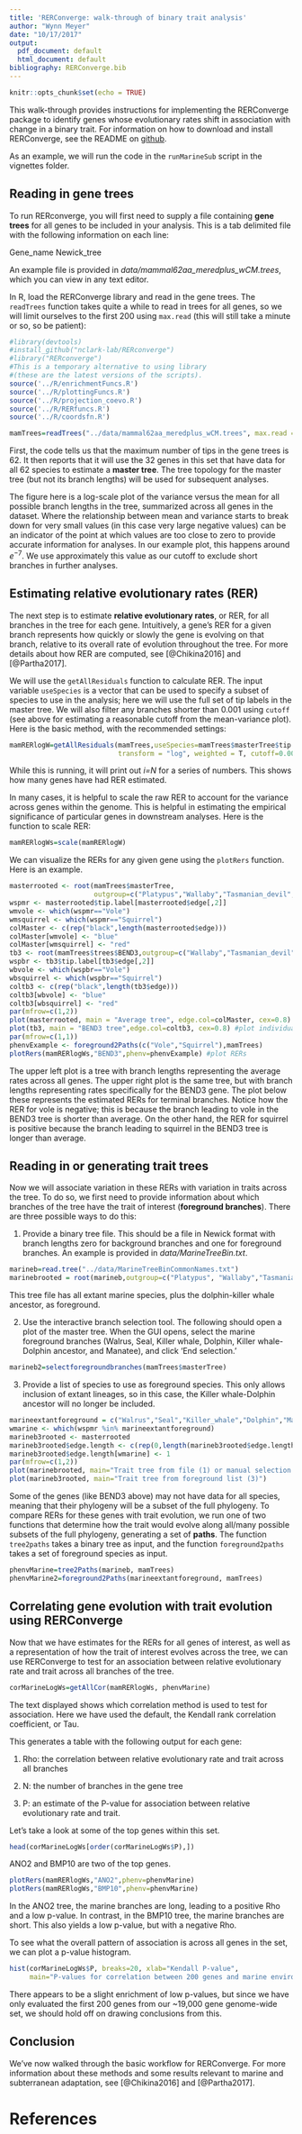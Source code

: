 ```yaml
---
title: 'RERConverge: walk-through of binary trait analysis'
author: "Wynn Meyer"
date: "10/17/2017"
output:
  pdf_document: default
  html_document: default
bibliography: RERConverge.bib
---
```


```r
knitr::opts_chunk$set(echo = TRUE)
```

This walk-through provides instructions for implementing the RERConverge package to identify genes whose evolutionary rates shift in association with change in a binary trait. For information on how to download and install RERConverge, see the README on [github](https://github.com/nclark-lab/RERconverge).

As an example, we will run the code in the `runMarineSub` script in the vignettes folder. 

## Reading in gene trees

To run RERconverge, you will first need to supply a file containing **gene trees** for all genes to be included in your analysis. This is a tab delimited file with the following information on each line:

Gene_name Newick_tree

An example file is provided in *data/mammal62aa_meredplus_wCM.trees*, which you can view in any text editor.

In R, load the RERConverge library and read in the gene trees. The `readTrees` function takes quite a while to read in trees for all genes, so we will limit ourselves to the first 200 using `max.read` (this will still take a minute or so, so be patient):

```r
#library(devtools)
#install_github("nclark-lab/RERconverge")
#library("RERconverge")
#This is a temporary alternative to using library 
#(these are the latest versions of the scripts).
source('../R/enrichmentFuncs.R')
source('../R/plottingFuncs.R')
source('../R/projection_coevo.R')
source('../R/RERfuncs.R')
source('../R/coordsfn.R')
```
```r
mamTrees=readTrees("../data/mammal62aa_meredplus_wCM.trees", max.read = 200)
```

First, the code tells us that the maximum number of tips in the gene trees is 62. It then reports that it will use the 32 genes in this set that have data for all 62 species to estimate a **master tree**. The tree topology for the master tree (but not its branch lengths) will be used for subsequent analyses.

The figure here is a log-scale plot of the variance versus the mean for all possible branch lengths in the tree, summarized across all genes in the dataset. Where the relationship between mean and variance starts to break down for very small values (in this case very large negative values) can be an indicator of the point at which values are too close to zero to provide accurate information for analyses. In our example plot, this happens around $e^{-7}$. We use approximately this value as our cutoff to exclude short branches in further analyses.

## Estimating relative evolutionary rates (RER)

The next step is to estimate **relative evolutionary rates**, or RER, for all branches in the tree for each gene. Intuitively, a gene's RER for a given branch represents how quickly or slowly the gene is evolving on that branch, relative to its overall rate of evolution throughout the tree. For more details about how RER are computed, see [@Chikina2016] and [@Partha2017].

We will use the `getAllResiduals` function to calculate RER. The input variable `useSpecies` is a vector that can be used to specify a subset of species to use in the analysis; here we will use the full set of tip labels in the master tree. We will also filter any branches shorter than 0.001 using `cutoff` (see above for estimating a reasonable cutoff from the mean-variance plot). Here is the basic method, with the recommended settings:
```r
mamRERlogW=getAllResiduals(mamTrees,useSpecies=mamTrees$masterTree$tip.label, 
                           transform = "log", weighted = T, cutoff=0.001)
```

While this is running, it will print out *i=N* for a series of numbers. This shows how many genes have had RER estimated.

In many cases, it is helpful to scale the raw RER to account for the variance across genes within the genome. This is helpful in estimating the empirical significance of particular genes in downstream analyses. Here is the function to scale RER:
```r
mamRERlogWs=scale(mamRERlogW)
```

We can visualize the RERs for any given gene using the `plotRers` function. Here is an example.

```r
masterrooted <- root(mamTrees$masterTree,
                     outgroup=c("Platypus","Wallaby","Tasmanian_devil","Opossum"))
wspmr <- masterrooted$tip.label[masterrooted$edge[,2]]
wmvole <- which(wspmr=="Vole")
wmsquirrel <- which(wspmr=="Squirrel")
colMaster <- c(rep("black",length(masterrooted$edge)))
colMaster[wmvole] <- "blue"
colMaster[wmsquirrel] <- "red"
tb3 <- root(mamTrees$trees$BEND3,outgroup=c("Wallaby","Tasmanian_devil","Opossum"))
wspbr <- tb3$tip.label[tb3$edge[,2]]
wbvole <- which(wspbr=="Vole")
wbsquirrel <- which(wspbr=="Squirrel")
coltb3 <- c(rep("black",length(tb3$edge)))
coltb3[wbvole] <- "blue"
coltb3[wbsquirrel] <- "red"
par(mfrow=c(1,2))
plot(masterrooted, main = "Average tree", edge.col=colMaster, cex=0.8) #plot average tree
plot(tb3, main = "BEND3 tree",edge.col=coltb3, cex=0.8) #plot individual gene tree
par(mfrow=c(1,1))
phenvExample <- foreground2Paths(c("Vole","Squirrel"),mamTrees)
plotRers(mamRERlogWs,"BEND3",phenv=phenvExample) #plot RERs
```

The upper left plot is a tree with branch lengths representing the average rates across all genes. The upper right plot is the same tree, but with branch lengths representing rates specifically for the BEND3 gene. The plot below these represents the estimated RERs for terminal branches. Notice how the RER for vole is negative; this is because the branch leading to vole in the BEND3 tree is shorter than average. On the other hand, the RER for squirrel is positive because the branch leading to squirrel in the BEND3 tree is longer than average.

## Reading in or generating trait trees

Now we will associate variation in these RERs with variation in traits across the tree. To do so, we first need to provide information about which branches of the tree have the trait of interest (**foreground branches**). There are three possible ways to do this:

1) Provide a binary tree file. This should be a file in Newick format with branch lengths zero for background branches and one for foreground branches. An example is provided in *data/MarineTreeBin.txt*.

```r
marineb=read.tree("../data/MarineTreeBinCommonNames.txt")
marinebrooted = root(marineb,outgroup=c("Platypus", "Wallaby","Tasmanian_devil","Opossum"))
```

This tree file has all extant marine species, plus the dolphin-killer whale ancestor, as foreground.

2) Use the interactive branch selection tool. The following should open a plot of the master tree. When the GUI opens, select the marine foreground branches (Walrus, Seal, Killer whale, Dolphin, Killer whale-Dolphin ancestor, and Manatee), and click 'End selection.' 
```r
marineb2=selectforegroundbranches(mamTrees$masterTree)
```

3) Provide a list of species to use as foreground species. This only allows inclusion of extant lineages, so in this case, the Killer whale-Dolphin ancestor will no longer be included.
```r
marineextantforeground = c("Walrus","Seal","Killer_whale","Dolphin","Manatee")
wmarine <- which(wspmr %in% marineextantforeground)
marineb3rooted <- masterrooted
marineb3rooted$edge.length <- c(rep(0,length(marineb3rooted$edge.length)))
marineb3rooted$edge.length[wmarine] <- 1
par(mfrow=c(1,2))
plot(marinebrooted, main="Trait tree from file (1) or manual selection (2)")
plot(marineb3rooted, main="Trait tree from foreground list (3)")
```

Some of the genes (like BEND3 above) may not have data for all species, meaning that their phylogeny will be a subset of the full phylogeny. To compare RERs for these genes with trait evolution, we run one of two functions that determine how the trait would evolve along all/many possible subsets of the full phylogeny, generating a set of **paths**. The function `tree2paths` takes a binary tree as input, and the function `foreground2paths` takes a set of foreground species as input.

```r
phenvMarine=tree2Paths(marineb, mamTrees)
phenvMarine2=foreground2Paths(marineextantforeground, mamTrees)
```

## Correlating gene evolution with trait evolution using RERConverge
Now that we have estimates for the RERs for all genes of interest, as well as a representation of how the trait of interest evolves across the tree, we can use RERConverge to test for an association between relative evolutionary rate and trait across all branches of the tree.

```r
corMarineLogWs=getAllCor(mamRERlogWs, phenvMarine)
```

The text displayed shows which correlation method is used to test for association. Here we have used the default, the Kendall rank correlation coefficient, or Tau.

This generates a table with the following output for each gene:

1) Rho: the correlation between relative evolutionary rate and trait across all branches

2) N: the number of branches in the gene tree

3) P: an estimate of the P-value for association between relative evolutionary rate and trait.

Let's take a look at some of the top genes within this set.
```r
head(corMarineLogWs[order(corMarineLogWs$P),])
```

ANO2 and BMP10 are two of the top genes.
```r
plotRers(mamRERlogWs,"ANO2",phenv=phenvMarine) 
plotRers(mamRERlogWs,"BMP10",phenv=phenvMarine) 
```

In the ANO2 tree, the marine branches are long, leading to a positive Rho and a low p-value. In contrast, in the BMP10 tree, the marine branches are short. This also yields a low p-value, but with a negative Rho.

To see what the overall pattern of association is across all genes in the set, we can plot a p-value histogram.
```r
hist(corMarineLogWs$P, breaks=20, xlab="Kendall P-value", 
     main="P-values for correlation between 200 genes and marine environment")
```

There appears to be a slight enrichment of low p-values, but since we have only evaluated the first 200 genes from our ~19,000 gene genome-wide set, we should hold off on drawing conclusions from this.

## Conclusion

We've now walked through the basic workflow for RERConverge. For more information about these methods and some results relevant to marine and subterranean adaptation, see [@Chikina2016] and [@Partha2017].

# References
